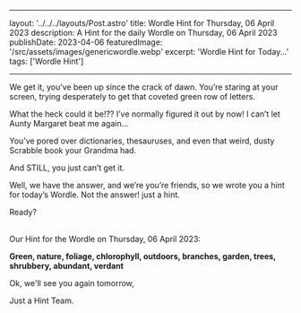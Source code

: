 ---

  layout: '../../../layouts/Post.astro'
  title: Wordle Hint for Thursday, 06 April 2023
  description: A Hint for the daily Wordle on Thursday, 06 April 2023
  publishDate: 2023-04-06
  featuredImage: '/src/assets/images/genericwordle.webp'
  excerpt: 'Wordle Hint for Today...'
  tags: ['Wordle Hint']
  
  ---

  We get it, you’ve been up since the crack of dawn. You’re staring at your screen, trying desperately to get that coveted green row of letters. 

  What the heck could it be!??
  I’ve normally figured it out by now!
  I can’t let Aunty Margaret beat me again… 

  You’ve pored over dictionaries, thesauruses, and even that weird, dusty Scrabble book your Grandma had.

  And STILL, you just can’t get it. 

  Well, we have the answer, and we’re you’re friends, so we wrote you a hint for today’s Wordle.
  Not the answer! just a hint. 

  Ready?<br /><br />

  Our Hint for the Wordle on Thursday, 06 April 2023:

  **Green, nature, foliage, chlorophyll, outdoors, branches, garden, trees, shrubbery, abundant, verdant**

  Ok, we'll see you again tomorrow, 

  Just a Hint Team.
  
